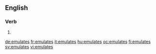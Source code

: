 ==English==

===Verb===
{{head|en|verb form}}

# {{en-third-person singular of|emulate}}

[[de:emulates]]
[[fr:emulates]]
[[it:emulates]]
[[hu:emulates]]
[[oc:emulates]]
[[fi:emulates]]
[[sv:emulates]]
[[vi:emulates]]